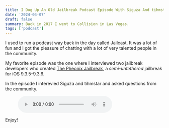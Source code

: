 ```yaml
---
title: I Dug Up An Old Jailbreak Podcast Episode With Siguza And tihmstar
date: '2024-04-07'
draft: false
summary: Back in 2017 I went to Collision in Las Vegas.
tags: ['podcast']
---
```


I used to run a podcast way back in the day called Jailcast. It was a lot of fun and I got the pleasure of chatting with a lot of very talented people in the community.

My favorite episode was the one where I interviewed two jailbreak developers who created [The Pheonix Jailbreak](https://phoenixpwn.com), a *semi-untethered* jailbreak for iOS 9.3.5-9.3.6.

In the episode I interevied Siguza and tihmstar and asked questions from the community.

<figure>
  <audio controls src="http://jpshlk.com/static/siguza-tihmstar_1.mp3"></audio>
</figure>

Enjoy!
